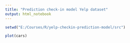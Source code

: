 ```yaml
---
title: "Prediction check-in model Yelp dataset"
output: html_notebook
---
```


```r
setwd("E:/Courses/R/yelp-checkin-prediction-model/src")
```

```r
plot(cars)
```

```r

```

